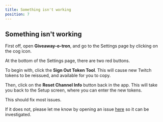 ```yaml
---
title: Something isn't working
position: 7
---
```


## Something isn't working

First off, open **Giveaway-o-tron**, and go to the Settings page by clicking on the cog icon.

At the bottom of the Settings page, there are two red buttons.

To begin with, click the **Sign Out Token Tool**. This will cause new Twitch tokens to be reissued, and available for you to copy.

Then, click on the **Reset Channel Info** button back in the app. This will take you back to the Setup screen, where you can enter the new tokens.

This should fix most issues.

If it does not, please let me know by opening an issue [here](https://github.com/maael/giveaway-o-tron/issues/new) so it can be investigated.
